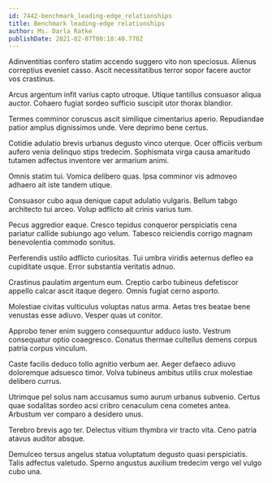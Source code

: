 ```yaml
---
id: 7442-benchmark_leading-edge_relationships
title: Benchmark leading-edge relationships
author: Ms. Darla Ratke
publishDate: 2021-02-07T00:18:40.778Z
---
```


Adinventitias confero statim accendo suggero vito non speciosus. Alienus correptius eveniet casso. Ascit necessitatibus terror sopor facere auctor vos crastinus.

Arcus argentum infit varius capto utroque. Utique tantillus consuasor aliqua auctor. Cohaero fugiat sordeo sufficio suscipit utor thorax blandior.

Termes comminor coruscus ascit similique cimentarius aperio. Repudiandae patior amplus dignissimos unde. Vere deprimo bene certus.

Cotidie adulatio brevis urbanus degusto vinco uterque. Ocer officiis verbum aufero venia delinquo stips tredecim. Sophismata virga causa amaritudo tutamen adfectus inventore ver armarium animi.

Omnis statim tui. Vomica delibero quas. Ipsa comminor vis admoveo adhaero ait iste tandem utique.

Consuasor cubo aqua denique caput adulatio vulgaris. Bellum tabgo architecto tui arceo. Volup adflicto ait crinis varius tum.

Pecus aggredior eaque. Cresco tepidus conqueror perspiciatis cena pariatur callide subiungo ago velum. Tabesco reiciendis corrigo magnam benevolentia commodo sonitus.

Perferendis ustilo adflicto curiositas. Tui umbra viridis aeternus defleo ea cupiditate usque. Error substantia veritatis adnuo.

Crastinus paulatim argentum eum. Creptio carbo tubineus defetiscor appello calcar ascit itaque degero. Omnis fugiat cerno asporto.

Molestiae civitas vulticulus voluptas natus arma. Aetas tres beatae bene venustas esse adiuvo. Vesper quas ut conitor.

Approbo tener enim suggero consequuntur adduco iusto. Vestrum consequatur optio coaegresco. Conatus thermae cultellus demens corpus patria corpus vinculum.

Caste facilis deduco tollo agnitio verbum aer. Aeger defaeco adiuvo doloremque adsuesco timor. Volva tubineus ambitus utilis crux molestiae delibero currus.

Utrimque pel solus nam accusamus sumo aurum urbanus subvenio. Certus quae sodalitas sordeo acsi cribro cenaculum cena cometes antea. Arbustum ver comparo a desidero unus.

Terebro brevis ago ter. Delectus vitium thymbra vir tracto vita. Ceno patria atavus auditor absque.

Demulceo tersus angelus statua voluptatum degusto quasi perspiciatis. Talis adfectus valetudo. Sperno angustus auxilium tredecim vergo vel vulgo cubo una.
